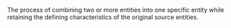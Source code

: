 {{move to Wiktionary}}

The process of combining two or more entities into one specific entity while retaining the defining characteristics of the original source entities.